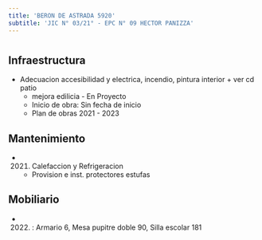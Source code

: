 ```yaml
---
title: 'BERON DE ASTRADA 5920'
subtitle: 'JIC N° 03/21° - EPC N° 09 HECTOR PANIZZA'
---
```


#
## Infraestructura

* Adecuacion accesibilidad y electrica, incendio, pintura interior + ver cd patio 
    + mejora edilicia - En Proyecto 
    + Inicio de obra: Sin fecha de inicio 
    + Plan de obras 2021 - 2023 






## Mantenimiento

*  (2021) Calefaccion y Refrigeracion 
    + Provision e inst. protectores estufas





## Mobiliario

*  (2022) : Armario 6, Mesa pupitre doble 90, Silla escolar 181 



